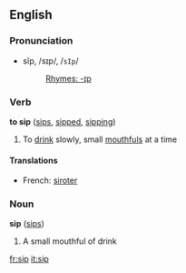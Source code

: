 ==English==
===Pronunciation===
*sĭp, /sɪp/, /<tt>sIp</tt>/
*:[[Rhymes:English:-ɪp|Rhymes: -ɪp]]

===Verb===
'''to sip''' ([[sips]], [[sipped]], [[sipping]])

#To [[drink]] slowly, small [[mouthful]]s at a time

====Translations====
*French: [[siroter]]

===Noun===
'''sip''' ([[sips]])

#A small mouthful of drink

[[fr:sip]]
[[it:sip]]